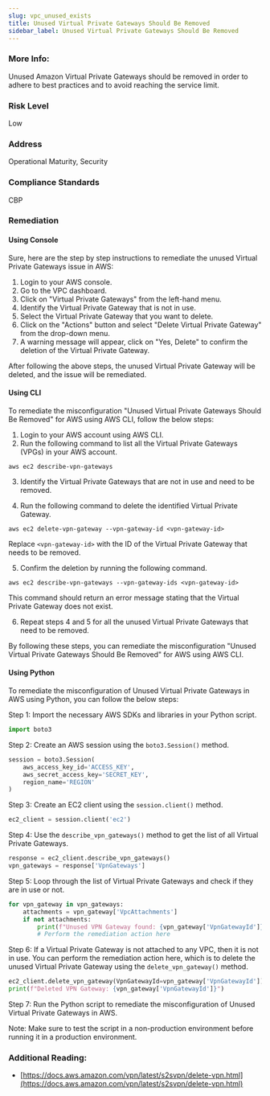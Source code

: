 ```yaml
---
slug: vpc_unused_exists
title: Unused Virtual Private Gateways Should Be Removed
sidebar_label: Unused Virtual Private Gateways Should Be Removed
---
```


### More Info:

Unused Amazon Virtual Private Gateways should be removed in order to adhere to best practices and to avoid reaching the service limit.

### Risk Level

Low

### Address

Operational Maturity, Security

### Compliance Standards

CBP

### Remediation

#### Using Console

Sure, here are the step by step instructions to remediate the unused Virtual Private Gateways issue in AWS:

1. Login to your AWS console.
2. Go to the VPC dashboard.
3. Click on "Virtual Private Gateways" from the left-hand menu.
4. Identify the Virtual Private Gateway that is not in use.
5. Select the Virtual Private Gateway that you want to delete.
6. Click on the "Actions" button and select "Delete Virtual Private Gateway" from the drop-down menu.
7. A warning message will appear, click on "Yes, Delete" to confirm the deletion of the Virtual Private Gateway.

After following the above steps, the unused Virtual Private Gateway will be deleted, and the issue will be remediated.

#### Using CLI

To remediate the misconfiguration "Unused Virtual Private Gateways Should Be Removed" for AWS using AWS CLI, follow the below steps:

1. Login to your AWS account using AWS CLI.
2. Run the following command to list all the Virtual Private Gateways (VPGs) in your AWS account.

```
aws ec2 describe-vpn-gateways
```

3. Identify the Virtual Private Gateways that are not in use and need to be removed.

4. Run the following command to delete the identified Virtual Private Gateway.

```
aws ec2 delete-vpn-gateway --vpn-gateway-id <vpn-gateway-id>
```

Replace `<vpn-gateway-id>` with the ID of the Virtual Private Gateway that needs to be removed.

5. Confirm the deletion by running the following command.

```
aws ec2 describe-vpn-gateways --vpn-gateway-ids <vpn-gateway-id>
```

This command should return an error message stating that the Virtual Private Gateway does not exist.

6. Repeat steps 4 and 5 for all the unused Virtual Private Gateways that need to be removed.

By following these steps, you can remediate the misconfiguration "Unused Virtual Private Gateways Should Be Removed" for AWS using AWS CLI.

#### Using Python

To remediate the misconfiguration of Unused Virtual Private Gateways in AWS using Python, you can follow the below steps:

Step 1: Import the necessary AWS SDKs and libraries in your Python script.

```python
import boto3
```

Step 2: Create an AWS session using the `boto3.Session()` method.

```python
session = boto3.Session(
    aws_access_key_id='ACCESS_KEY',
    aws_secret_access_key='SECRET_KEY',
    region_name='REGION'
)
```

Step 3: Create an EC2 client using the `session.client()` method.

```python
ec2_client = session.client('ec2')
```

Step 4: Use the `describe_vpn_gateways()` method to get the list of all Virtual Private Gateways.

```python
response = ec2_client.describe_vpn_gateways()
vpn_gateways = response['VpnGateways']
```

Step 5: Loop through the list of Virtual Private Gateways and check if they are in use or not.

```python
for vpn_gateway in vpn_gateways:
    attachments = vpn_gateway['VpcAttachments']
    if not attachments:
        print(f"Unused VPN Gateway found: {vpn_gateway['VpnGatewayId']}")
        # Perform the remediation action here
```

Step 6: If a Virtual Private Gateway is not attached to any VPC, then it is not in use. You can perform the remediation action here, which is to delete the unused Virtual Private Gateway using the `delete_vpn_gateway()` method.

```python
ec2_client.delete_vpn_gateway(VpnGatewayId=vpn_gateway['VpnGatewayId'])
print(f"Deleted VPN Gateway: {vpn_gateway['VpnGatewayId']}")
```

Step 7: Run the Python script to remediate the misconfiguration of Unused Virtual Private Gateways in AWS.

Note: Make sure to test the script in a non-production environment before running it in a production environment.

### Additional Reading:

- [https://docs.aws.amazon.com/vpn/latest/s2svpn/delete-vpn.html](https://docs.aws.amazon.com/vpn/latest/s2svpn/delete-vpn.html) 

